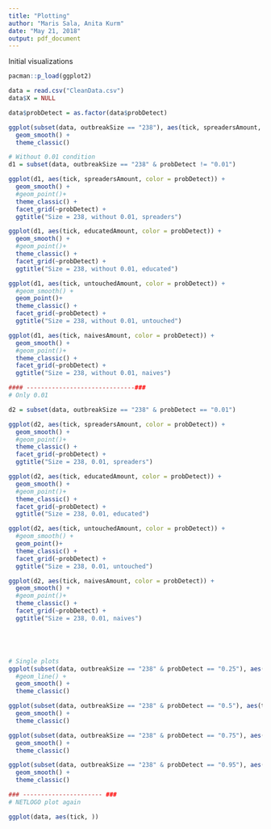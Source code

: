 ```yaml
---
title: "Plotting"
author: "Maris Sala, Anita Kurm"
date: "May 21, 2018"
output: pdf_document
---
```


Initial visualizations

```r
pacman::p_load(ggplot2)

data = read.csv("CleanData.csv")
data$X = NULL

data$probDetect = as.factor(data$probDetect)

ggplot(subset(data, outbreakSize == "238"), aes(tick, spreadersAmount, color = probDetect)) +
  geom_smooth() +
  theme_classic()

# Without 0.01 condition
d1 = subset(data, outbreakSize == "238" & probDetect != "0.01")

ggplot(d1, aes(tick, spreadersAmount, color = probDetect)) +
  geom_smooth() +
  #geom_point()+
  theme_classic() +
  facet_grid(~probDetect) +
  ggtitle("Size = 238, without 0.01, spreaders")

ggplot(d1, aes(tick, educatedAmount, color = probDetect)) +
  geom_smooth() +
  #geom_point()+
  theme_classic() +
  facet_grid(~probDetect) +
  ggtitle("Size = 238, without 0.01, educated")

ggplot(d1, aes(tick, untouchedAmount, color = probDetect)) +
  #geom_smooth() +
  geom_point()+
  theme_classic() +
  facet_grid(~probDetect) +
  ggtitle("Size = 238, without 0.01, untouched")

ggplot(d1, aes(tick, naivesAmount, color = probDetect)) +
  geom_smooth() +
  #geom_point()+
  theme_classic() +
  facet_grid(~probDetect) +
  ggtitle("Size = 238, without 0.01, naives")

#### ------------------------------###
# Only 0.01

d2 = subset(data, outbreakSize == "238" & probDetect == "0.01")

ggplot(d2, aes(tick, spreadersAmount, color = probDetect)) +
  geom_smooth() +
  #geom_point()+
  theme_classic() +
  facet_grid(~probDetect) +
  ggtitle("Size = 238, 0.01, spreaders")

ggplot(d2, aes(tick, educatedAmount, color = probDetect)) +
  geom_smooth() +
  #geom_point()+
  theme_classic() +
  facet_grid(~probDetect) +
  ggtitle("Size = 238, 0.01, educated")

ggplot(d2, aes(tick, untouchedAmount, color = probDetect)) +
  #geom_smooth() +
  geom_point()+
  theme_classic() +
  facet_grid(~probDetect) +
  ggtitle("Size = 238, 0.01, untouched")

ggplot(d2, aes(tick, naivesAmount, color = probDetect)) +
  geom_smooth() +
  #geom_point()+
  theme_classic() +
  facet_grid(~probDetect) +
  ggtitle("Size = 238, 0.01, naives")





# Single plots
ggplot(subset(data, outbreakSize == "238" & probDetect == "0.25"), aes(tick, spreadersAmount)) +
  #geom_line() +
  geom_smooth() +
  theme_classic()

ggplot(subset(data, outbreakSize == "238" & probDetect == "0.5"), aes(tick, spreadersAmount)) +
  geom_smooth() +
  theme_classic()

ggplot(subset(data, outbreakSize == "238" & probDetect == "0.75"), aes(tick, spreadersAmount)) +
  geom_smooth() +
  theme_classic()

ggplot(subset(data, outbreakSize == "238" & probDetect == "0.95"), aes(tick, spreadersAmount)) +
  geom_smooth() +
  theme_classic()

### ---------------------- ###
# NETLOGO plot again

ggplot(data, aes(tick, ))

```

